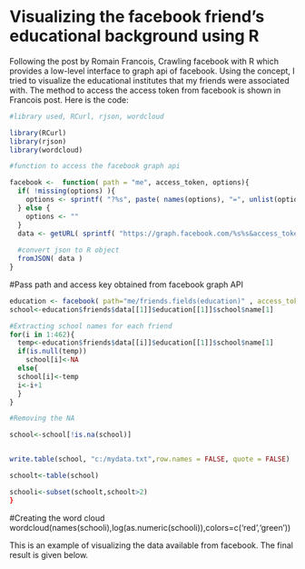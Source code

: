 Visualizing the facebook friend's educational background using R
================================================================

Following the post by Romain Francois, Crawling facebook with R which provides a low-level interface to graph api of facebook. Using the concept, I tried to visualize the educational institutes that my friends were associated with. The method to access the access token from facebook is shown in Francois post.
Here is the code:

```r
#library used, RCurl, rjson, wordcloud

library(RCurl)
library(rjson)
library(wordcloud)

#function to access the facebook graph api

facebook <-  function( path = "me", access_token, options){
  if( !missing(options) ){
    options <- sprintf( "?%s", paste( names(options), "=", unlist(options), collapse = "&", sep = "" ) )
  } else {
    options <- ""
  }
  data <- getURL( sprintf( "https://graph.facebook.com/%s%s&access_token=%s", path, options, access_token ),ssl.verifypeer = FALSE )
  
  #convert json to R object
  fromJSON( data )
}
```

#Pass path and access key obtained from facebook graph API

```r
education <- facebook( path="me/friends.fields(education)" , access_token=access_token)
school<-education$friends$data[[1]]$education[[1]]$school$name[1]

#Extracting school names for each friend
for(i in 1:462){
  temp<-education$friends$data[[i]]$education[[1]]$school$name[1]
  if(is.null(temp))
    school[i]<-NA
  else{
  school[i]<-temp
  i<-i+1
  }
}

#Removing the NA

school<-school[!is.na(school)]


write.table(school, "c:/mydata.txt",row.names = FALSE, quote = FALSE)

schoolt<-table(school)

schooli<-subset(schoolt,schoolt>2)
}
```
#Creating the word cloud
wordcloud(names(schooli),log(as.numeric(schooli)),colors=c('red','green'))

This is an example of visualizing the data available from facebook. The final result is given below.
